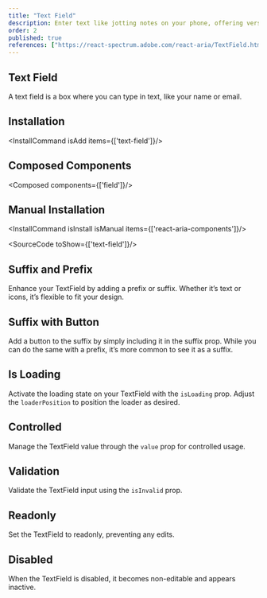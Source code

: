 ```yaml
---
title: "Text Field"
description: Enter text like jotting notes on your phone, offering versatility for typing and accommodating various types of information.
order: 2
published: true
references: ["https://react-spectrum.adobe.com/react-aria/TextField.html#props", "https://www.framer.com/motion/animate-presence"]
---
```



## Text Field

A text field is a box where you can type in text, like your name or email.
<How minW72 toUse="forms/text-field-demo" />

## Installation
<InstallCommand isAdd items={['text-field']}/>

## Composed Components
<Composed components={['field']}/>

## Manual Installation
<InstallCommand isInstall isManual items={['react-aria-components']}/>

<SourceCode toShow={['text-field']}/>

## Suffix and Prefix
Enhance your TextField by adding a prefix or suffix. Whether it’s text or icons, it’s flexible to fit your design.
<How minW72 toUse="forms/text-field-prefix-suffix-demo" />

## Suffix with Button
Add a button to the suffix by simply including it in the suffix prop. While you can do the same with a prefix, it’s more common to see it as a suffix.
<How minW72 toUse="forms/text-field-suffix-button-demo" />

## Is Loading
Activate the loading state on your TextField with the `isLoading` prop. Adjust the `loaderPosition` to position the loader as desired.
<How minW72 toUse="forms/text-field-loading-demo" />

## Controlled
Manage the TextField value through the `value` prop for controlled usage.
<How minW72 toUse="forms/text-field-controlled-demo" />

## Validation
Validate the TextField input using the `isInvalid` prop.
<How minW72 toUse="forms/text-field-validation-demo" />

## Readonly
Set the TextField to readonly, preventing any edits.
<How minW72 toUse="forms/text-field-readonly-demo" />

## Disabled
When the TextField is disabled, it becomes non-editable and appears inactive.
<How minW72 toUse="forms/text-field-disabled-demo" />
